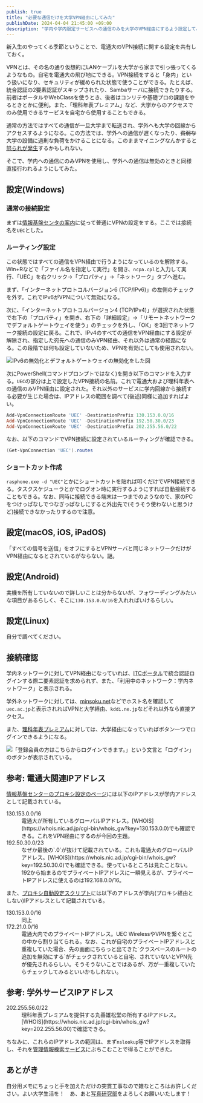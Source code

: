 ```yaml
---
publish: true
title: "必要な通信だけを大学VPN経由にしてみた"
publishDate: 2024-04-04 21:45:00 +09:00
description: "学内や学内限定サービスへの通信のみを大学のVPN経由にするよう設定してみた話。"
---
```


新入生のやってくる季節ということで、電通大のVPN接続に関する設定を共有しておく。

VPNとは、その名の通り仮想的にLANケーブルを大学から家まで引っ張ってくるようなもの。自宅を電通大の飛び地にできる。VPN接続をすると「身内」という扱いになり、セキュリティが緩められた状態で使うことができる。たとえば、統合認証の2要素認証がスキップされたり、Sambaサーバに接続できたりする。前者はポータルやWebClassを使うとき、後者はコンリテや基礎プロの課題をやるときとかに便利。また、「理科年表プレミアム」など、大学からのアクセスでのみ使用できるサービスを自宅から使用することもできる。

通常の方法ではすべての通信が一旦大学まで転送され、学外へも大学の回線からアクセスするようになる。この方法では、学外への通信が遅くなったり、~~貧弱な~~大学の設備に過剰な負荷をかけることになる。このままマイニングなんかすると[怒られが発生](https://qiita.com/Shunk_/items/85b4e5ae77e321490b5f)するかもしれない。

そこで、学内への通信にのみVPNを使用し、学外への通信は無効のときと同様直接行われるようにしてみた。

## 設定(Windows)

### 通常の接続設定

まずは[情報基盤センタの案内](https://www.cc.uec.ac.jp/ug/ja/remote/vpn/l2tp/index.html)に従って普通にVPNの設定をする。ここでは接続名を`UEC`とした。

### ルーティング設定

この状態ではすべての通信をVPN経由で行うようになっているのを解除する。Win+Rなどで「ファイル名を指定して実行」を開き、`ncpa.cpl`と入力して実行、「UEC」を右クリック→「プロパティ」→「ネットワーク」タブへ進む。

まず、「インターネットプロトコルバージョン6 (TCP/IPv6)」の左側のチェックを外す。これでIPv6がVPNについて無効になる。

次に、「インターネットプロトコルバージョン4 (TCP/IPv4)」が選択された状態で右下の「プロパティ」を開き、右下の「詳細設定」→「リモートネットワークでデフォルトゲートウェイを使う」のチェックを外し、「OK」を3回でネットワーク接続の設定に戻る。これで、IPv4のすべての通信をVPN経由にする設定が解除され、指定した宛先への通信のみVPN経由、それ以外は通常の経路になる。この段階では何も設定していないため、VPNを有効にしても使用されない。

![](./control.png "IPv6の無効化とデフォルトゲートウェイの無効化をした図")

次にPowerShell(コマンドプロンプトではなく)を開き以下のコマンドを入力する。`UEC`の部分は上で設定したVPN接続の名前。これで電通大および理科年表への通信のみVPN経由に設定された。それ以外のサービスに学内回線から接続する必要が生じた場合は、IPアドレスの範囲を調べて(後述)同様に追加すればよい。

```powershell
Add-VpnConnectionRoute 'UEC' -DestinationPrefix 130.153.0.0/16
Add-VpnConnectionRoute 'UEC' -DestinationPrefix 192.50.30.0/23
Add-VpnConnectionRoute 'UEC' -DestinationPrefix 202.255.56.0/22
```

なお、以下のコマンドでVPN接続に設定されているルーティングが確認できる。

```powershell
(Get-VpnConnection 'UEC').routes
```

### ショートカット作成

`rasphone.exe -d "UEC"`とかにショートカットを貼れば叩くだけでVPN接続できる。タスクスケジューラとかでログオン時に実行するようにすれば自動接続することもできる。なお、同時に接続できる端末は一つまでのようなので、家のPCをつけっぱなしでつなぎっぱなしにすると外出先で(そうそう使わないと思うけど)接続できなかったりするので注意。

## 設定(macOS, iOS, iPadOS)

「すべての信号を送信」をオフにするとVPNサーバと同じネットワークだけがVPN経由になるとされているがならない。謎。

## 設定(Android)

実機を所有していないので詳しいことは分からないが、フォワーディングみたいな項目があるらしく、そこに`130.153.0.0/16`を入れればいけるらしい。

## 設定(Linux)

自分で調べてください。

## 接続確認

学内ネットワークに対してVPN経由になっていれば、[ITCポータル](https://www.cc.uec.ac.jp/portal/)で統合認証ログインする際二要素認証を求められず、また、「利用中のネットワーク：学内ネットワーク」と表示される。

学外ネットワークに対しては、[minsoku.net](https://minsoku.net/hostname_confirmations)などでホスト名を確認して`uec.ac.jp`と表示されればVPNと大学経由、`kddi.ne.jp`などそれ以外なら直接アクセス。

また、[理科年表プレミアム](https://www.rikanenpyo.jp/member/?module=Member&action=Login)に対しては、大学経由になっていればボタン一つでログインできるようになる。

![「登録会員の方はこちらからログインできます。」という文言と「ログイン」のボタンが表示されている。](./rikanenpyo.png "大学回線での理科年表プレミアムのログイン画面")

## 参考: 電通大関連IPアドレス

[情報基盤センターのプロキシ設定のページ](https://www.cc.uec.ac.jp/ug/ja/network/proxy/index.html)には以下のIPアドレスが学内アドレスとして記載されている。

<dl>
    <dt>130.153.0.0/16</dt>
    <dd>電通大が所有しているグローバルIPアドレス。[WHOIS](https://whois.nic.ad.jp/cgi-bin/whois_gw?key=130.153.0.0)でも確認できる。これをVPN経由にするのが今回の主題。</dd>
    <dt>192.50.30.0/23</dt>
    <dd>なぜか最後の`.0`が抜けて記載されている。これも電通大のグローバルIPアドレス。[WHOIS](https://whois.nic.ad.jp/cgi-bin/whois_gw?key=192.50.30.0)でも確認できる。使っているところは見たことない。192から始まるのでプライベートIPアドレスに一瞬見えるが、プライベートIPアドレスに使えるのは192.168.0.0/16。</dd>
</dl>

また、[プロキシ自動設定スクリプト](http://proxy.uec.ac.jp/proxy.pac)には以下のアドレスが学内(プロキシ経由としない)IPアドレスとして記載されている。

<dl>
    <dt>130.153.0.0/16</dt>
    <dd>同上</dd>
    <dt>172.21.0.0/16</dt>
    <dd>電通大内でのプライベートIPアドレス。UEC WirelessやVPNを繋ぐとこの中から割り当てられる。なお、これが自宅のプライベートIPアドレスと重複していた場合、先の画面にちらっと出てきた`クラスベースのルートの追加を無効にする`がチェックされていると自宅、されていないとVPN先が優先されるらしい。そうそうないことではあるが、万が一重複していたらチェックしてみるといいかもしれない。</dd>
</dl>

## 参考: 学外サービスIPアドレス

<dl>
    <dt>202.255.56.0/22</dt>
    <dd>理科年表プレミアムを提供する丸善雄松堂の所有するIPアドレス。[WHOIS](https://whois.nic.ad.jp/cgi-bin/whois_gw?key=202.255.56.00)で確認できる。</dd>
</dl>

ちなみに、これらのIPアドレスの範囲は、まず`nslookup`等でIPアドレスを取得し、それを[管理情報検索サービス](https://www.cman.jp/network/support/ip.html)にぶちこむことで得ることができた。

## あとがき

自分用メモにちょっと手を加えただけの突貫工事なので雑なところはお許しください。よい大学生活を！　あ、あと[写真研究部](http://www.uecphoto.club.uec.ac.jp/)をよろしくお願いいたします！